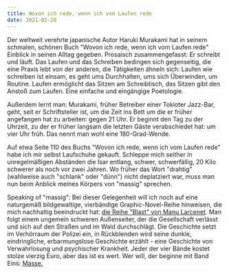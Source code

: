 ```yaml
---
title: Wovon ich rede, wenn ich vom Laufen rede
date: 2021-02-20
---
```

Der weltweit verehrte japanische Autor Haruki Murakami hat in seinem schmalen, schönen Buch "Wovon ich rede, wenn ich vom Laufen rede" Einblick in seinen Alltag gegeben. Prosaisch zusammengefasst: Er schreibt und läuft. Das Laufen und das Schreiben bedingen sich gegenseitig, die eine Praxis lebt von der anderen, die Tätigkeiten ähneln sich: Laufen wie schreiben ist einsam, es geht ums Durchhalten, ums sich Überwinden, um Routine. Laufen ermöglicht das Sitzen am Schreibtisch, das Sitzen gibt den Anstoß zum Laufen. Eine einfache und eingängige Poetologie. 

Außerdem lernt man: Murakami, früher Betreiber einer Tokioter Jazz-Bar, geht, seit er Schriftsteller ist, um die Zeit ins Bett um die er früher angefangen hat zu arbeiten: gegen 21 Uhr. Er beginnt den Tag zu der Uhrzeit, zu der er früher langsam die letzten Gäste verabschiedet hat: um vier Uhr früh. Das nennt man wohl eine 180-Grad-Wende.

Auf etwa Seite 110 des Buchs "Wovon ich rede, wenn ich vom Laufen rede" habe ich mir selbst Laufschuhe gekauft. Schleppe mich seither in unregelmäßigen Abständen die Isar entlang, schwer, schwerfällig, 20 Kilo schwerer als noch vor zwei Jahren. Wo früher das Wort "drahtig" (wahlweise auch "schlank" oder "dünn") nicht deplatziert war, muss man nun beim Anblick meines Körpers von "massig" sprechen. 

Speaking of "massig": Bei dieser Gelegenheit will ich noch auf eine naturgemäß bildgewaltige, vierbändige Graphic-Novel-Reihe hinweisen, die mich nachhaltig beeindruckt hat: [die Reihe "Blast" von Manu Larcenet](https://www.tagesspiegel.de/kultur/comics/blast-von-manu-larcenet-kaltes-blut/12008930.html). Man folgt einem ungemein schweren Außenseiter, der die Gesellschaft verlässt und sich auf den Straßen und im Wald durchschlägt. Die Geschichte setzt im Verhörraum der Polizei ein, in Rückblenden wird seine dunkle, eindringliche, erbarmungslose Geschichte erzählt - eine Geschichte von Verwahrlosung und psychischer Krankheit. Jeder der vier Bände kostet stolze vierzig Euro, aber das ist es wert. Wer will, der beginne mit Band Eins: [Masse.](https://www.reprodukt.com/Produkt/blast/blast-1-masse/)
